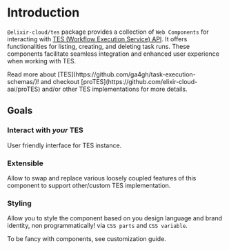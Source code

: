 
# Introduction

`@elixir-cloud/tes` package provides a collection of `Web Components` for interacting with
[TES (Workflow Execution Service) API](https://github.com/ga4gh/task-execution-schemas/). It offers functionalities for listing,
creating, and deleting task runs. These components facilitate seamless integration and enhanced
user experience when working with TES.

<Callout type='info' emoji='🏃‍♀️'>
  Read more about [TES](https://github.com/ga4gh/task-execution-schemas/)! and checkout
  [proTES](https://github.com/elixir-cloud-aai/proTES) and/or other TES implementations for more
  details.
</Callout>

## Goals

<Steps>

### Interact with _your_ TES

User friendly interface for TES instance.

### Extensible

Allow to swap and replace various loosely coupled features
of this component to support other/custom TES implementation.

### Styling

Allow you to style the component based on you design language and
brand identity, non programmatically! via `CSS parts` and `CSS variable`.

<Callout type='info' emoji='💃'>
  To be fancy with components, see customization guide.
</Callout>

</Steps>
